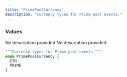 ```yaml
---
title: "PrimePoolCurrency"
description: "Currency types for Prime pool events."
---
```


### Values

<ResponseField name="ETH" type="enum">
  No description provided
</ResponseField>

<ResponseField name="PRIME" type="enum">
  No description provided
</ResponseField>


```graphql PrimePoolCurrency
"""Currency types for Prime pool events."""
enum PrimePoolCurrency {
  ETH
  PRIME
}
```
